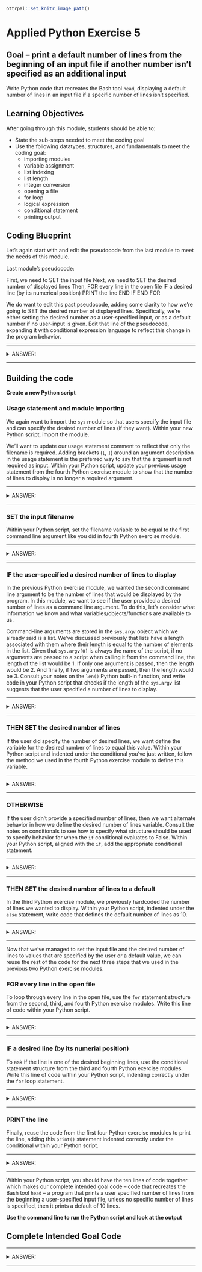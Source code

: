 ```r
ottrpal::set_knitr_image_path()
```

# Applied Python Exercise 5

## Goal -- print a default number of lines from the beginning of an input file if another number isn't specified as an additional input

Write Python code that recreates the Bash tool `head`, displaying a default number of lines in an input file if a specific number of lines isn't specified.

## Learning Objectives

After going through this module, students should be able to:

* State the sub-steps needed to meet the coding goal
* Use the following datatypes, structures, and fundamentals to meet the coding goal:
  * importing modules
  * variable assignment
  * list indexing
  * list length
  * integer conversion
  * opening a file
  * for loop
  * logical expression
  * conditional statement
  * printing output
  
## Coding Blueprint

Let's again start with and edit the pseudocode from the last module to meet the needs of this module.

Last module's pseudocode:

First, we need to SET the input file
Next, we need to SET the desired number of displayed lines
Then, FOR every line in the open file
  IF a desired line (by its numerical position)
    PRINT the line
  END IF
END FOR

We do want to edit this past pseudocode, adding some clarity to how we're going to SET the desired number of displayed lines. Specifically, we're either setting the desired number as a user-specified input, or as a default number if no user-input is given. Edit that line of the pseudocode, expanding it with conditional expression language to reflect this change in the program behavior.

***
<details><summary> ANSWER: </summary>

First, we need to SET the input file
Next, IF the user-specified a desired number of lines to display
  THEN we need to SET the desired number of displayed lines
END IF
OTHERWISE 
  THEN we need to SET the desired number of displayed lines to a default
END OTHERWISE
Then, FOR every line in the open file
  IF a desired line (by its numerical position)
    PRINT the line
  END IF
END FOR

</details>
***

## Building the code

**Create a new Python script**

### Usage statement and module importing

We again want to import the `sys` module so that users specify the input file and can specify the desired number of lines (if they want). Within your new Python script, import the module. 

We'll want to update our usage statement comment to reflect that only the filename is required. Adding brackets (`[`, `]`) around an argument description in the usage statement is the preferred way to say that the argument is not required as input. Within your Python script, update your previous usage statement from the fourth Python exercise module to show that the number of lines to display is no longer a required argument.

***
<details><summary> ANSWER: </summary>

```python
#USAGE: python scriptname.py input_filename [number_lines_to_display]
import sys
```

</details>
***

### SET the input filename

Within your Python script, set the filename variable to be equal to the first command line argument like you did in fourth Python exercise module.

***
<details><summary> ANSWER: </summary>

```python
filename = sys.argv[1]
```

</details>
***

### IF the user-specified a desired number of lines to display

In the previous Python exercise module, we wanted the second command line argument to be the number of lines that would be displayed by the program. In this module, we want to see if the user provided a desired number of lines as a command line argument. To do this, let's consider what information we know and what variables/objects/functions are available to us.

Command-line arguments are stored in the `sys.argv` object which we already said is a list. We've discussed previously that lists have a length associated with them where their length is equal to the number of elements in the list. Given that `sys.argv[0]` is always the name of the script, if no arguments are passed to a script when calling it from the command line, the length of the list would be 1. If only one argument is passed, then the length would be 2. And finally, if two arguments are passed, then the length would be 3. Consult your notes on the `len()` Python built-in function, and write code in your Python script that checks if the length of the `sys.argv` list suggests that the user specified a number of lines to display.

***
<details><summary> ANSWER: </summary>

```python
if len(sys.argv) > 2:
```

</details>
***

### THEN SET the desired number of lines

If the user did specify the number of desired lines, we want define the variable for the desired number of lines to equal this value. Within your Python script and indented under the conditional you've just written, follow the method we used in the fourth Python exercise module to define this variable.

***
<details><summary> ANSWER: </summary>

```python
  n_lines = int(sys.argv[2])
```

</details>
***

### OTHERWISE 

If the user didn't provide a specified number of lines, then we want alternate behavior in how we define the desired number of lines variable. Consult the notes on conditionals to see how to specify what structure should be used to specify behavior for when the `if` conditional evaluates to False. Within your Python script, aligned with the `if`, add the appropriate conditional statement.

***
<details><summary> ANSWER: </summary>

```python
else:
```

</details>
***

### THEN SET the desired number of lines to a default

In the third Python exercise module, we previously hardcoded the number of lines we wanted to display. Within your Python script, indented under the `else` statement, write code that defines the default number of lines as 10.

***
<details><summary> ANSWER: </summary>

```python
  n_lines = 10
```

</details>
***

Now that we've managed to set the input file and the desired number of lines to values that are specified by the user or a default value, we can reuse the rest of the code for the next three steps that we used in the previous two Python exercise modules. 

### FOR every line in the open file

To loop through every line in the open file, use the `for` statement structure from the second, third, and fourth Python exercise modules. Write this line of code within your Python script.

***
<details><summary> ANSWER: </summary>

```python
for i, line in enumerate(open(filename)):
```

</details>
***

### IF a desired line (by its numerial position)

To ask if the line is one of the desired beginning lines, use the conditional statement structure from the third and fourth Python exercise modules. Write this line of code within your Python script, indenting correctly under the `for` loop statement.

***
<details><summary> ANSWER: </summary>

```python
  if i < n_lines:
```

</details>
***

### PRINT the line

Finally, reuse the code from the first four Python exercise modules to print the line, adding this `print()` statement indented correctly under the conditional within your Python script.

***
<details><summary> ANSWER: </summary>

```python
    print(line.strip('\r\n'))
```

</details>
***

Within your Python script, you should have the ten lines of code together which makes our complete intended goal code -- code that recreates the Bash tool `head` -- a program that prints a user specified number of lines from the beginning a user-specified input file, unless no specific number of lines is specified, then it prints a default of 10 lines.

**Use the command line to run the Python script and look at the output**
  
## Complete Intended Goal Code

***
<details><summary> ANSWER: </summary>

```python
#USAGE: python scriptname.py input_filename [number_lines_to_display]
import sys #import module
filename = sys.argv[1] #SET input filename
if len(sys.argv) > 2: #IF user-specified number of lines provided
  n_lines = int(sys.argv[2]) #SET the desired number of lines
else: #OTHERWISE
  n_lines = 10 #SET the desired number of lines to a default
for i, line in enumerate(open(filename)): #FOR every line in the open file
  if i < n_lines: #IF a desired line by its numerical position
    print(line.strip('\r\n')) #PRINT the line
```

</details>
***